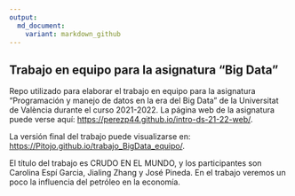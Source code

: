 ---
output: 
  md_document:
    variant: markdown_github
---

## Trabajo en equipo para la asignatura "Big Data"

<!-- El párrafo de abajo has de dejarlo tal cual. NO HAS DE CAMBIAR NADA!!-->

Repo utilizado para elaborar el trabajo en equipo para la asignatura "Programación y manejo de datos en la era del Big Data" de la Universitat de València durante el curso 2021-2022. La página web de la asignatura puede verse aquí: <https://perezp44.github.io/intro-ds-21-22-web/>.


<!-- En la linea de abajo HAS de SUSTITUIR "perezp44" por tu usuario de Github-->
La versión final del trabajo puede visualizarse en: <https://Pitojo.github.io/trabajo_BigData_equipo/>. 


<!-- Abajo podéis escribir lo que queráis, igual un resumen del trabajo, o ..., o ... pero al menos, tenéis que poner el título del trabajo y el nombre de los componentes del equipo-->

El título del trabajo es CRUDO EN EL MUNDO, y los participantes son Carolina Espí Garcia, Jialing Zhang y José Pineda. En el trabajo veremos un poco la influencia del petróleo en la economía.



<!-- Finalmente, acuérdate que cuando hayas hecho los cambios y hayas dejado este archivo como hayáis decidido, TENEIS que knittearlo para que los cambio se actualicen en el fichero Readme.md, que es el que finalmente se visualizará en Github-->

